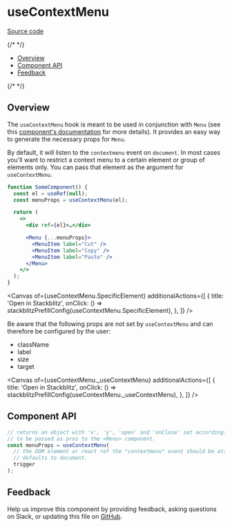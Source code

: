 
<Meta isTemplate />

# useContextMenu

[Source code](https://github.com/carbon-design-system/carbon/tree/main/packages/react/src/components/ContextMenu)

{/* <!-- START doctoc generated TOC please keep comment here to allow auto update --> <!-- DON'T EDIT THIS SECTION, INSTEAD RE-RUN doctoc TO UPDATE --> */}

- [Overview](#overview)
- [Component API](#component-api)
- [Feedback](#feedback)

{/* <!-- END doctoc generated TOC please keep comment here to allow auto update --> */}

## Overview

The `useContextMenu` hook is meant to be used in conjunction with `Menu` (see
this [component's documentation](/docs/components-menu--default) for more
details). It provides an easy way to generate the necessary props for `Menu`.

By default, it will listen to the `contextmenu` event on `document`. In most
cases you'll want to restrict a context menu to a certain element or group of
elements only. You can pass that element as the argument for `useContextMenu`.

```jsx
function SomeComponent() {
  const el = useRef(null);
  const menuProps = useContextMenu(el);

  return (
    <>
      <div ref={el}>…</div>

      <Menu {...menuProps}>
        <MenuItem label="Cut" />
        <MenuItem label="Copy" />
        <MenuItem label="Paste" />
      </Menu>
    </>
  );
}
```

<Canvas
  of={useContextMenu.SpecificElement}
  additionalActions={[
    {
      title: 'Open in Stackblitz',
      onClick: () =>
        stackblitzPrefillConfig(useContextMenu.SpecificElement),
    },
  ]}
/>

Be aware that the following props are not set by `useContextMenu` and can
therefore be configured by the user:

- className
- label
- size
- target

<Canvas
  of={useContextMenu._useContextMenu}
  additionalActions={[
    {
      title: 'Open in Stackblitz',
      onClick: () =>
        stackblitzPrefillConfig(useContextMenu._useContextMenu),
    },
  ]}
/>

## Component API

```js
// returns an object with 'x', 'y', 'open' and 'onClose' set accordingly intended
// to be passed as pros to the <Menu> component.
const menuProps = useContextMenu(
  // the DOM element or react ref the "contextmenu" event should be attached to.
  // defaults to document.
  trigger
);
```

## Feedback

Help us improve this component by providing feedback, asking questions on Slack,
or updating this file on
[GitHub](https://github.com/carbon-design-system/carbon/edit/main/packages/react/src/components/ContextMenu/useContextMenu.mdx).
